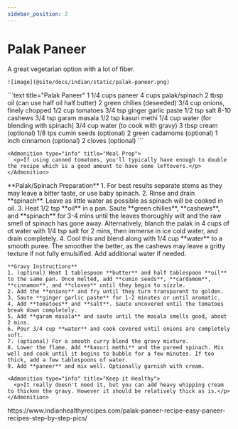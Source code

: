 ```yaml
---
sidebar_position: 2
---
```



# Palak Paneer

<Tabs>
  <TabItem value="photos" label="Photos" default>
    A great vegetarian option with a lot of fiber.
    
    ![image](@site/docs/indian/static/palak-paneer.png)
  </TabItem>

  <TabItem value="ingredients" label="Ingredients">
    ```text title="Palak Paneer"
    1 1/4 cups paneer
    4 cups palak/spinach
    2 tbsp oil (can use half oil half butter)
    2 green chilies (deseeded)
    3/4 cup onions, finely chopped
    1/2 cup tomatoes
    3/4 tsp ginger garlic paste
    1/2 tsp salt
    8-10 cashews
    3/4 tsp garam masala
    1/2 tsp kasuri methi
    1/4 cup water (for blending with spinach)
    3/4 cup water (to cook with gravy)
    3 tbsp cream (optional)
    1/8 tps cumin seeds (optional)
    2 green cadamoms (optional)
    1 inch cinnamon (optional)
    2 cloves (optional)
    ```

    <Admonition type="info" title="Meal Prep">
      <p>If using canned tomatoes, you'll typically have enough to double the recipe which is a good amount to have some leftovers.</p>
    </Admonition>
  </TabItem>

  <TabItem value="instructions" label="Instructions">
    **Palak/Spinach Preparation**
    1. For best results separate stems as they may leave a bitter taste, or use baby spinach.
    2. Rinse and drain **spinach**. Leave as little water as possible as spinach will be cooked in oil.
    3. Heat 1/2 tsp **oil** in a pan. Saute **green chilies**, **cashews**, and **spinach** for 3-4 mins until the leaves thoroughly wilt and the raw smell of spinach has gone away. Alternatively, blanch the palak in 4 cups of ot water with 1/4 tsp salt for 2 mins, then immerse in ice cold water, and drain completely.
    4. Cool this and blend along with 1/4 cup **water** to a smooth puree. The smoother the better, as the cashews may leave a gritty texture if not fully emulsified. Add additional water if needed.

    **Gravy Instructions**
    1. (optinal) Heat 1 tablespoon **butter** and half tablespoon **oil** to the same pan. Once melted, add **cumin seeds**, **cardamom**, **cinnamon**, and **cloves** until they begin to sizzle.
    2. Add the **onions** and fry until they turn transparent to golden.
    3. Saute **ginger garlic paste** for 1-2 minutes or until aromatic.
    4. Add **tomatoes** and **salt**. Saute uncovered until the tomatoes break down completely.
    5. Add **garam masala** and saute until the masala smells good, about 2 mins. 
    6. Pour 3/4 cup **water** and cook covered until onions are completely soft.
    7. (optional) For a smooth curry blend the gravy mixture.
    8. Lower the flame. Add **kasuri methi** and the pureed spinach. Mix well and cook until it begins to bubble for a few minutes. If too thick, add a few tablespoons of water.
    9. Add **paneer** and mix well. Optionally garnish with cream.

    <Admonition type="info" title="Keep it Healthy">
      <p>It really doesn't need it, but you can add heavy whipping cream to thicken the gravy. However it should be relatively thick as is.</p>
    </Admonition>
  </TabItem>

  <TabItem value="references" label="References">
    https://www.indianhealthyrecipes.com/palak-paneer-recipe-easy-paneer-recipes-step-by-step-pics/
  </TabItem>
</Tabs>
